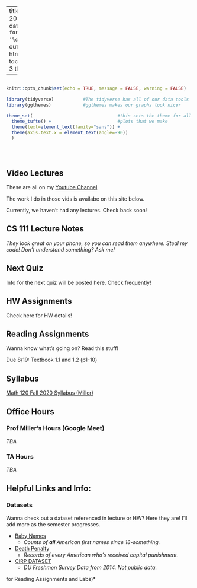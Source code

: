 
---
title: "CS 111 Fall 2020 Homepage"
date: "Updated: `r format(Sys.time(), '%d %B, %Y')`"
output: 
  html_document:
    toc: true
    toc_depth: 3
    theme: yeti

      
  
---

```r

                                                                          #
knitr::opts_chunk$set(echo = TRUE, message = FALSE, warning = FALSE)      #
                                                                          #
library(tidyverse)           #The tidyverse has all of our data tools     #
library(ggthemes)            #ggthemes makes our graphs look nicer        #
                                                                          # 
theme_set(                                #this sets the theme for all    #
  theme_tufte() +                         #plots that we make             #
  theme(text=element_text(family="sans")) + 
  theme(axis.text.x = element_text(angle=-90))                            #
  )                                                                       #
                                                                          #
                                                                          #
                                                                          #

```


## Video Lectures

These are all on my [Youtube Channel](https://www.youtube.com/playlist?list=PLyeasqQur_f0KonXm4hj99X9eFZlOVDbF)

The work I do in those vids is availabe on this site below.  

Currently, we haven't had any lectures.  Check back soon!

## CS 111 Lecture Notes
*They look great on your phone, so you can read them anywhere.  Steal my code!  Don't understand something?  Ask me!*



## Next Quiz

Info for the next quiz will be posted here.  Check frequently!


## HW Assignments

Check here for HW details!

## Reading Assignments

Wanna know what's going on?  Read this stuff!

Due 8/19: Textbook 1.1 and 1.2 (p1-10)



  
## Syllabus

[Math 120 Fall 2020 Syllabus (Miller)](https://millera2.github.io/CS-111/CS-111-Fall2020-Miller.pdf)

## Office Hours 

### Prof Miller's Hours (Google Meet)

*TBA*

### TA Hours

*TBA*


## Helpful Links and Info:



### Datasets

Wanna check out a dataset referenced in lecture or HW?  Here they are!  I'll add more as the semester progresses. 

- [Baby Names](https://drive.google.com/file/d/1W5baem_xOJ9SVlaD_QHnXNdfA9dtBXaS/view?usp=sharing)
  - *Counts of **all** American first names since 18-something.*
- [Death Penalty](https://millera2.github.io/Data/death-penalty-data.csv)
  - *Records of every American who's received capital punishment.*
- [CIRP DATASET](https://drive.google.com/file/d/1-FxOfb3-Hm8DPKSpkqlHGZ91154xMW4s/view?usp=sharing)
  - *DU Freshmen Survey Data from 2014.  Not public data.*

for Reading Assignments and Labs)*


